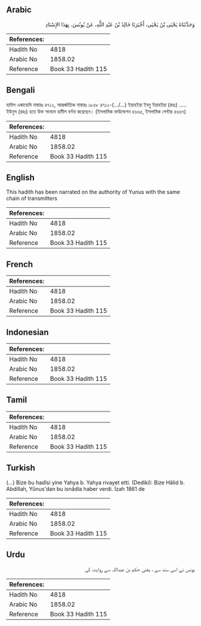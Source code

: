 ## Arabic


<div dir="rtl" lang="ar" style={{fontSize:'larger',backgroundColor:'#f8f9fa',padding:20}}>
وَحَدَّثَنَاهُ يَحْيَى بْنُ يَحْيَى، أَخْبَرَنَا خَالِدُ بْنُ عَبْدِ اللَّهِ، عَنْ يُونُسَ، بِهَذَا الإِسْنَادِ
</div>
<div style={{backgroundColor:'#f8f9fa',padding:20, marginBottom: 10}}><table> <thead> <tr> <th>References:</th> <th></th> </tr> </thead> <tbody><tr><td>Hadith No</td><td>4818</td></tr><tr><td>Arabic No</td><td>1858.02</td></tr><tr><td>Reference</td><td>Book 33 Hadith 115</td></tr></tbody></table></div>

## Bengali


<div dir="ltr" lang="bn" style={{fontSize:'larger',backgroundColor:'#f8f9fa',padding:20}}>
হাদিস একাডেমি নাম্বারঃ ৪৭১২, আন্তর্জাতিক নাম্বারঃ ১৮৫৮ ৪৭১২-(.../...) ইয়াহইয়া ইবনু ইয়াহইয়া (রহঃ) ..... ইউনুস (রহঃ) হতে উক্ত সানাদে হাদীস বর্ণনা করেছেন। (ইসলামিক ফাউন্ডেশন ৪৬৬৫, ইসলামিক সেন্টার ৪৬৬৭)
</div>
<div style={{backgroundColor:'#f8f9fa',padding:20, marginBottom: 10}}><table> <thead> <tr> <th>References:</th> <th></th> </tr> </thead> <tbody><tr><td>Hadith No</td><td>4818</td></tr><tr><td>Arabic No</td><td>1858.02</td></tr><tr><td>Reference</td><td>Book 33 Hadith 115</td></tr></tbody></table></div>

## English


<div dir="ltr" lang="en" style={{fontSize:'larger',backgroundColor:'#f8f9fa',padding:20}}>
This hadith has been narrated on the authority of Yunus with the same chain of transmitters
</div>
<div style={{backgroundColor:'#f8f9fa',padding:20, marginBottom: 10}}><table> <thead> <tr> <th>References:</th> <th></th> </tr> </thead> <tbody><tr><td>Hadith No</td><td>4818</td></tr><tr><td>Arabic No</td><td>1858.02</td></tr><tr><td>Reference</td><td>Book 33 Hadith 115</td></tr></tbody></table></div>

## French


<div dir="ltr" lang="fr" style={{fontSize:'larger',backgroundColor:'#f8f9fa',padding:20}}>

</div>
<div style={{backgroundColor:'#f8f9fa',padding:20, marginBottom: 10}}><table> <thead> <tr> <th>References:</th> <th></th> </tr> </thead> <tbody><tr><td>Hadith No</td><td>4818</td></tr><tr><td>Arabic No</td><td>1858.02</td></tr><tr><td>Reference</td><td>Book 33 Hadith 115</td></tr></tbody></table></div>

## Indonesian


<div dir="ltr" lang="id" style={{fontSize:'larger',backgroundColor:'#f8f9fa',padding:20}}>

</div>
<div style={{backgroundColor:'#f8f9fa',padding:20, marginBottom: 10}}><table> <thead> <tr> <th>References:</th> <th></th> </tr> </thead> <tbody><tr><td>Hadith No</td><td>4818</td></tr><tr><td>Arabic No</td><td>1858.02</td></tr><tr><td>Reference</td><td>Book 33 Hadith 115</td></tr></tbody></table></div>

## Tamil


<div dir="ltr" lang="ta" style={{fontSize:'larger',backgroundColor:'#f8f9fa',padding:20}}>

</div>
<div style={{backgroundColor:'#f8f9fa',padding:20, marginBottom: 10}}><table> <thead> <tr> <th>References:</th> <th></th> </tr> </thead> <tbody><tr><td>Hadith No</td><td>4818</td></tr><tr><td>Arabic No</td><td>1858.02</td></tr><tr><td>Reference</td><td>Book 33 Hadith 115</td></tr></tbody></table></div>

## Turkish


<div dir="ltr" lang="tr" style={{fontSize:'larger',backgroundColor:'#f8f9fa',padding:20}}>
(…) Bize bu hadîsi yine Yahya b. Yahya rivayet etti. (Dediki): Bize Hâlid b. Abdillah, Yûnus'dan bu isnâdla haber verdi. İzah 1861 de
</div>
<div style={{backgroundColor:'#f8f9fa',padding:20, marginBottom: 10}}><table> <thead> <tr> <th>References:</th> <th></th> </tr> </thead> <tbody><tr><td>Hadith No</td><td>4818</td></tr><tr><td>Arabic No</td><td>1858.02</td></tr><tr><td>Reference</td><td>Book 33 Hadith 115</td></tr></tbody></table></div>

## Urdu


<div dir="rtl" lang="ur" style={{fontSize:'larger',backgroundColor:'#f8f9fa',padding:20}}>
یونس نے اسی سند سے ، یعنی حکم بن عبداللہ سے روایت کی
</div>
<div style={{backgroundColor:'#f8f9fa',padding:20, marginBottom: 10}}><table> <thead> <tr> <th>References:</th> <th></th> </tr> </thead> <tbody><tr><td>Hadith No</td><td>4818</td></tr><tr><td>Arabic No</td><td>1858.02</td></tr><tr><td>Reference</td><td>Book 33 Hadith 115</td></tr></tbody></table></div>